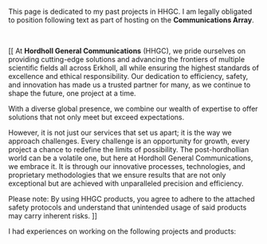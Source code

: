 This page is dedicated to my past projects in HHGC. I am legally obligated to position following text as part of hosting on the __Communications Array__.

<br />

[[ At __Hordholl General Communications__ (HHGC), we pride ourselves on providing cutting-edge solutions and advancing the frontiers of multiple scientific fields all across Erkholl, all while ensuring the highest standards of excellence and ethical responsibility. Our dedication to efficiency, safety, and innovation has made us a trusted partner for many, as we continue to shape the future, one project at a time.

With a diverse global presence, we combine our wealth of expertise to offer solutions that not only meet but exceed expectations.

However, it is not just our services that set us apart; it is the way we approach challenges. Every challenge is an opportunity for growth, every project a chance to redefine the limits of possibility. The post-hordhollian world can be a volatile one, but here at Hordholl General Communications, we embrace it. It is through our innovative processes, technologies, and proprietary methodologies that we ensure results that are not only exceptional but are achieved with unparalleled precision and efficiency.

Please note: By using HHGC products, you agree to adhere to the attached safety protocols and understand that unintended usage of said products may carry inherent risks. ]]

I had experiences on working on the following projects and products:
